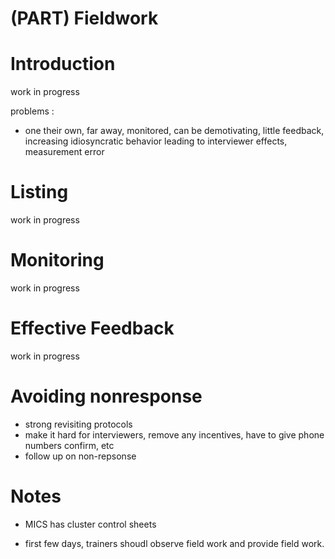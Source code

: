 
# (PART) Fieldwork {-}


# Introduction {-}

work in progress


problems :

- one their own, far away, monitored, can be demotivating, little feedback, increasing idiosyncratic behavior leading to interviewer effects, measurement error


# Listing

work in progress

# Monitoring

work in progress

# Effective Feedback

work in progress

# Avoiding nonresponse

- strong revisiting protocols 
- make it hard for interviewers, remove any incentives, have to give phone numbers confirm, etc  
- follow up on non-repsonse

# Notes

* MICS has cluster control sheets

- first few days, trainers shoudl observe field work and provide field work. 
